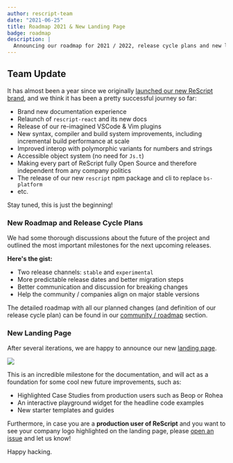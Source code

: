 ```yaml
---
author: rescript-team
date: "2021-06-25"
title: Roadmap 2021 & New Landing Page
badge: roadmap
description: |
  Announcing our roadmap for 2021 / 2022, release cycle plans and new landing page.
---
```



## Team Update

It has almost been a year since we originally [launched our new ReScript brand](/blog/bucklescript-is-rebranding), and we think it has been a pretty successful journey so far:

- Brand new documentation experience
- Relaunch of `rescript-react` and its new docs
- Release of our re-imagined VSCode & Vim plugins
- New syntax, compiler and build system improvements, including incremental build performance at scale
- Improved interop with polymorphic variants for numbers and strings
- Accessible object system (no need for `Js.t`)
- Making every part of ReScript fully Open Source and therefore independent from any company politics
- The release of our new `rescript` npm package and cli to replace `bs-platform`
- etc. 

Stay tuned, this is just the beginning!

### New Roadmap and Release Cycle Plans

We had some thorough discussions about the future of the project and outlined the most important milestones for the next upcoming releases.

**Here's the gist:**
- Two release channels: `stable` and `experimental`
- More predictable release dates and better migration steps
- Better communication and discussion for breaking changes
- Help the community / companies align on major stable versions

The detailed roadmap with all our planned changes (and definition of our release cycle plan) can be found in our [community / roadmap](/community/roadmap) section.

### New Landing Page

After several iterations, we are happy to announce our new [landing page](/).

<Image src="/static/img/landing_page_figma.png" withShadow={true} caption="Figma design draft for the new landing page"/>

This is an incredible milestone for the documentation, and will act as a foundation for some cool new future improvements, such as:

- Highlighted Case Studies from production users such as Beop or Rohea
- An interactive playground widget for the headline code examples
- New starter templates and guides


Furthermore, in case you are a **production user of ReScript** and you want to see your company logo highlighted on the landing page, please [open an issue](https://github.com/rescript-association/rescript-lang.org/issues) and let us know!

Happy hacking.
